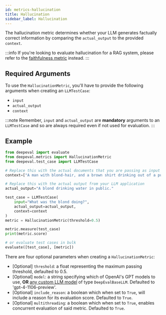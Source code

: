 ```yaml
---
id: metrics-hallucination
title: Hallucination
sidebar_label: Hallucination
---
```


The hallucination metric determines whether your LLM generates factually correct information by comparing the `actual_output` to the provided `context`.

:::info
If you're looking to evaluate hallucination for a RAG system, please refer to the [faithfulness metric](metrics-faithfulness) instead.
:::

## Required Arguments

To use the `HallucinationMetric`, you'll have to provide the following arguments when creating an `LLMTestCase`:

- `input`
- `actual_output`
- `context`

:::note
Remember, `input` and `actual_output` are **mandatory** arguments to an `LLMTestCase` and so are always required even if not used for evaluation.
:::

## Example

```python
from deepeval import evaluate
from deepeval.metrics import HallucinationMetric
from deepeval.test_case import LLMTestCase

# Replace this with the actual documents that you are passing as input to your LLM.
context=["A man with blond-hair, and a brown shirt drinking out of a public water fountain."]

# Replace this with the actual output from your LLM application
actual_output="A blond drinking water in public."

test_case = LLMTestCase(
    input="What was the blond doing?",
    actual_output=actual_output,
    context=context
)
metric = HallucinationMetric(threshold=0.5)

metric.measure(test_case)
print(metric.score)

# or evaluate test cases in bulk
evaluate([test_case], [metric])
```

There are four optional parameters when creating a `HallucinationMetric`:

- [Optional] `threshold`: a float representing the maximum passing threshold, defaulted to 0.5.
- [Optional] `model`: a string specifying which of OpenAI's GPT models to use, **OR** [any custom LLM model](metrics-introduction#using-a-custom-llm) of type `DeepEvalBaseLLM`. Defaulted to 'gpt-4-1106-preview'.
- [Optional] `include_reason`: a boolean which when set to `True`, will include a reason for its evaluation score. Defaulted to `True`.
- [Optional] `multithreading`: a boolean which when set to `True`, enables concurrent evaluation of said metric. Defaulted to `True`.
